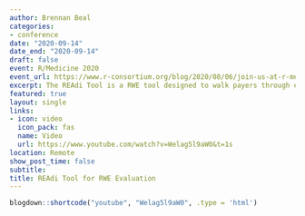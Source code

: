 ```yaml
---
author: Brennan Beal
categories:
- conference
date: "2020-09-14"
date_end: "2020-09-14"
draft: false
event: R/Medicine 2020
event_url: https://www.r-consortium.org/blog/2020/08/06/join-us-at-r-medicine-aug-27-29-2020
excerpt: The REAdi Tool is a RWE tool designed to walk payers through evidence gathering all thee way to making a recommendation. A colleague of mine and I built the tool in collaboration with, and according to research from researchers at the University of Washington's CHOICE Institute.
featured: true
layout: single
links:
- icon: video
  icon_pack: fas
  name: Video
  url: https://www.youtube.com/watch?v=Welag5l9aW0&t=1s
location: Remote
show_post_time: false
subtitle: 
title: REAdi Tool for RWE Evaluation
---
```


```r
blogdown::shortcode("youtube", "Welag5l9aW0", .type = 'html')
```